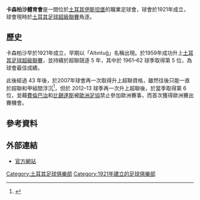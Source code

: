 {{noteTA|G1=足球|G2=UEFA
|1=zh-hans:卡斯帕萨体育足球俱乐部;zh-hk:卡森柏沙體育會;
|2=zh-hans:卡斯帕萨体育;zh-hk:卡森柏沙;}}
{{Infobox Football club
| clubname   = 卡森柏沙
| image      = 
| fullname   = Kasımpaşa Spor Kulübü
| nickname   = 
| founded    = 1921年
| ground     = Recep Tayyip Erdoğan Stadium<br> [[伊斯坦堡|伊斯坦堡]]，[[土耳其|土耳其]]
| capacity   = 15,000
| chairman   = Zafer Yıldırım
| manager    = Shota Arveladze
| league     = [[土耳其足球超級聯賽|土耳其足球超級聯賽]]
| season     = 2021–22
| position   = 土超，第 11 位
| website    = http://www.kasimpasaspor.org.tr/
| pattern_la1 = _kasimpasa13h
| pattern_b1 = _kasimpasa13h
| pattern_ra1 = _kasimpasa13h
| leftarm1 = ffffff
| body1 = 
| rightarm1 = ffffff
| shorts1 = 040856
| socks1 = 1d2059
| pattern_b2=
| leftarm2 = ffffff
| body2 = ffffff
| rightarm2 = ffffff
| shorts2 = ffffff
| socks2 = 
| pattern_b3         = _kasimpasa1213t
| leftarm3 = 286dca
| rightarm3 = 286dca
| shorts3        = 04066d
| socks3        = 286dca
}}

'''卡森柏沙體育會'''是一間位於[[土耳其|土耳其]][[伊斯坦堡|伊斯坦堡]]的職業足球會，球會於1921年成立，球會現時於[[土耳其足球超級聯賽|土耳其足球超級聯賽]]角逐。

== 歷史 ==
卡森柏沙早於1921年成立，早期以「Altıntuğ」名稱出現。於1959年成功升上[[土耳其足球超級聯賽|土耳其足球超級聯賽]]，並持續於超聯競逐 5 年，其中於 1961–62 球季取得第 5 位，為球會最佳成績。

此後經過 43 年後，於2007年球會再一次取得升上超聯資格，雖然往後只能一直於超聯和甲組間浮沉<ref>{{Cite web |url=http://www.transfermarkt.de/de/news/27434/kasimpasa-steigt-auf.html |title=Kasimpasa steigt auf |accessdate=2013-06-26 |archive-date=2009-09-24 |archive-url=https://web.archive.org/web/20090924204037/http://transfermarkt.de/de/news/27434/kasimpasa-steigt-auf.html |dead-url=no }}</ref>，但於 2012–13 球季再一次升上超聯後，於當季取得第 6 位，並藉[[費倫巴治體育會|費倫巴治]]和[[貝西克塔斯體操俱樂部|比錫達斯]]被[[歐洲足協|歐洲足協]]禁止參加歐洲賽事，而首次獲得歐洲賽出賽機會。

== 參考資料 ==
{{reflist|2}}

== 外部連結 ==
* [http://www.kasimpasaspor.org.tr/ 官方網站]{{Wayback|url=http://www.kasimpasaspor.org.tr/ |date=20110214005056 }} {{tr icon}}
{{土耳其超級足球聯賽}}
[[Category:土耳其足球俱樂部|Category:土耳其足球俱樂部]]
[[Category:1921年建立的足球俱樂部|Category:1921年建立的足球俱樂部]]